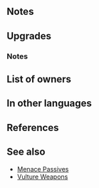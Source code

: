 {{Weapon Infobox
|tagid=SID_魔書ギムレー
|weaponType=Red Tome
|might=14
|range=2
|effect=Grants Def+3. After combat, if unit attacked, inflicts Atk/Spd-5 on target and foes within 2 spaces of target through their next actions, and grants Atk/Spd+5 to unit and allies within 2 spaces for 1 turn.
|cost=400
|exclusive=1
|userVersion1=Closed
|userVersion2=Open
|userVersion3=Gleam Closed
|userVersion4=Gleam Open
|statModifiers=0,14,0,3,0
|required=Fenrir
|refinePaths=default
|refineSP=400
|refineMedals=500
|refineDews=200
|upgradedEffect=Grants Def+3. At start of turn, inflicts Atk/Spd/Res-5 on nearest foes within 4 spaces through their next actions and grants Atk/Spd/Res+5 to unit for 1 turn.
|effectSkill1=At start of combat, if unit's HP ≥ 25%, inflicts penalty on foe's Atk/Spd/Def/Res during combat = 4 + any current penalty on each of those stats. (Example: if foe has -7 penalty to Atk, inflicts Atk-11, for a net penalty of Atk-18 during combat.) Calculates each stat bonus independently.
|iconSkill1=Weakness Amplification W.png
|tagidExtraSkill1=弱
|SE=se_effect_gimle.flac
|properties=random_owner
}}
==Notes==
{{IfUnitAttacked}}
{{Bonuses}}
{{Penalties}}
==Upgrades==
{{Weapon Upgrade List}}
===Notes===
{{CombatReductionfromPenalty}}
==List of owners==
{{Skill Hero List}}
==In other languages==
{{OtherLanguages
|japanese=魔書ギムレー
|german=Grimas Wahrheit
|spanishEU=La Verdad
|spanishLA=La Verdad
|french=Œil de Grima
|italian=Verbo di Grima
|chineseTW=魔書津利
|portuguese=Olho de Grima
}}
==References==
<references/>
==See also==
{{See also skills|cond=Description LIKE '%if unit attacked%inflicts%/%-%on target and foes%grants%/%+%to unit and allies%' OR Description LIKE '%if unit attacked%grants%/%+%to unit and allies%inflicts%/%-%on target and foes%' OR Description LIKE '%at start of turn%within _ spaces%inflicts%/%/%-%foe%grants%/%/%+%to unit%' OR Description LIKE '%inflicts penalty on foe_s%/%any current penalty on each of those stats%' AND WikiName NOT LIKE '%vulture%'|columns=3}}
* [[Menace Passives]]
* [[Skill families#Vulture|Vulture Weapons]]
{{Weapons Navbox}}